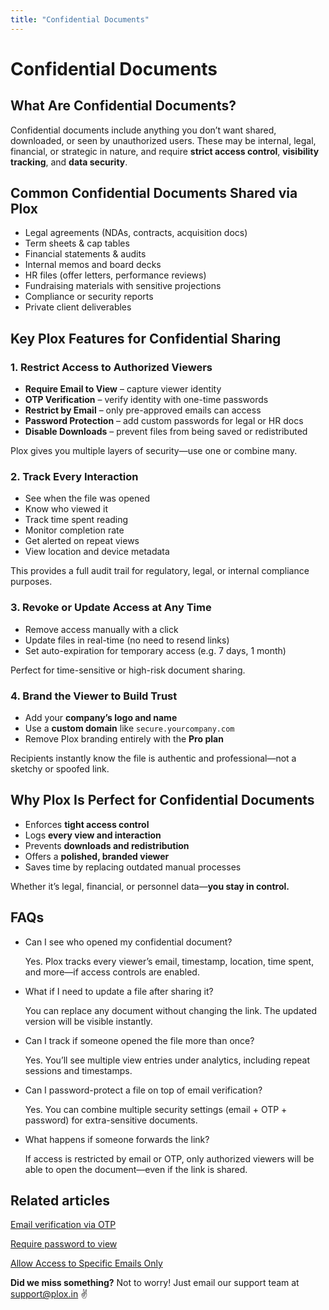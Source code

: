 ```yaml
---
title: "Confidential Documents"
---
```


# Confidential Documents

## What Are Confidential Documents?

Confidential documents include anything you don’t want shared, downloaded, or seen by unauthorized users. These may be internal, legal, financial, or strategic in nature, and require **strict access control**, **visibility tracking**, and **data security**.

## Common Confidential Documents Shared via Plox

- Legal agreements (NDAs, contracts, acquisition docs)
- Term sheets & cap tables
- Financial statements & audits
- Internal memos and board decks
- HR files (offer letters, performance reviews)
- Fundraising materials with sensitive projections
- Compliance or security reports
- Private client deliverables

## Key Plox Features for Confidential Sharing

### 1. **Restrict Access to Authorized Viewers**

- **Require Email to View** – capture viewer identity
- **OTP Verification** – verify identity with one-time passwords
- **Restrict by Email** – only pre-approved emails can access
- **Password Protection** – add custom passwords for legal or HR docs
- **Disable Downloads** – prevent files from being saved or redistributed

Plox gives you multiple layers of security—use one or combine many.

### 2. **Track Every Interaction**

- See when the file was opened
- Know who viewed it
- Track time spent reading
- Monitor completion rate
- Get alerted on repeat views
- View location and device metadata

This provides a full audit trail for regulatory, legal, or internal compliance purposes.

### 3. **Revoke or Update Access at Any Time**

- Remove access manually with a click
- Update files in real-time (no need to resend links)
- Set auto-expiration for temporary access (e.g. 7 days, 1 month)

Perfect for time-sensitive or high-risk document sharing.

### 4. **Brand the Viewer to Build Trust**

- Add your **company’s logo and name**
- Use a **custom domain** like `secure.yourcompany.com`
- Remove Plox branding entirely with the **Pro plan**

Recipients instantly know the file is authentic and professional—not a sketchy or spoofed link.

## Why Plox Is Perfect for Confidential Documents

- Enforces **tight access control**
- Logs **every view and interaction**
- Prevents **downloads and redistribution**
- Offers a **polished, branded viewer**
- Saves time by replacing outdated manual processes

Whether it’s legal, financial, or personnel data—**you stay in control.**

## FAQs

- Can I see who opened my confidential document?

  Yes. Plox tracks every viewer’s email, timestamp, location, time spent, and more—if access controls are enabled.
- What if I need to update a file after sharing it?

  You can replace any document without changing the link. The updated version will be visible instantly.
- Can I track if someone opened the file more than once?

  Yes. You’ll see multiple view entries under analytics, including repeat sessions and timestamps.
- Can I password-protect a file on top of email verification?

  Yes. You can combine multiple security settings (email + OTP + password) for extra-sensitive documents.
- What happens if someone forwards the link?

  If access is restricted by email or OTP, only authorized viewers will be able to open the document—even if the link is shared.

## Related articles

[Email verification via OTP](https://help.plox.in/access-controls/email-verification-via-OTP)

[Require password to view](https://help.plox.in/access-controls/require-password-to-view)

[Allow Access to Specific Emails Only](https://help.plox.in/access-controls/allow-access-to-specific-emails-only)

**Did we miss something?** Not to worry! Just email our support team at [support@plox.in](mailto:support@plox.in) ✌️